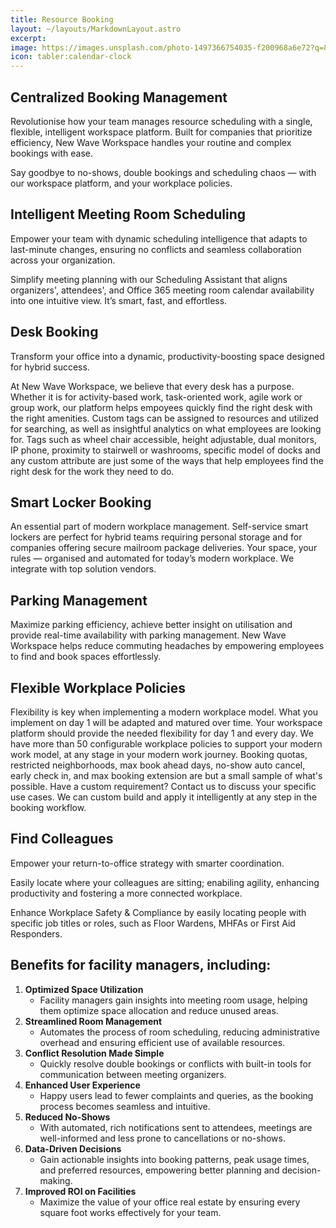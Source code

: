 ```yaml
---
title: Resource Booking
layout: ~/layouts/MarkdownLayout.astro
excerpt: 
image: https://images.unsplash.com/photo-1497366754035-f200968a6e72?q=80&w=2301&auto=format&fit=crop&ixlib=rb-4.0.3&ixid=M3wxMjA3fDB8MHxwaG90by1wYWdlfHx8fGVufDB8fHx8fA%3D%3D
icon: tabler:calendar-clock
---
```


## Centralized Booking Management
Revolutionise how your team manages resource scheduling with a single, flexible, intelligent workspace platform. Built for companies that prioritize efficiency, New Wave Workspace handles your routine and complex bookings with ease.

Say goodbye to no-shows, double bookings and scheduling chaos — with our workspace platform, and your workplace policies.

## Intelligent Meeting Room Scheduling
Empower your team with dynamic scheduling intelligence that adapts to last-minute changes, ensuring no conflicts and seamless collaboration across your organization.

Simplify meeting planning with our Scheduling Assistant that aligns organizers', attendees', and Office 365 meeting room calendar availability into one intuitive view. It’s smart, fast, and effortless.
 
## Desk Booking
Transform your office into a dynamic, productivity-boosting space designed for hybrid success.

At New Wave Workspace, we believe that every desk has a purpose.  Whether it is for activity-based work, task-oriented work, agile work or group work, our platform helps empoyees quickly find the right desk with the right amenities. Custom tags can be assigned to resources and utilized for searching, as well as insightful analytics on what employees are looking for.  Tags such as wheel chair accessible, height adjustable, dual monitors, IP phone, proximity to stairwell or washrooms, specific model of docks and any custom attribute are just some of the ways that help employees find the right desk for the work they need to do.
 
## Smart Locker Booking
An essential part of modern workplace management.  Self-service smart lockers are perfect for hybrid teams requiring personal storage and for companies offering secure mailroom package deliveries. Your space, your rules — organised and automated for today’s modern workplace.  We integrate with top solution vendors.
 
## Parking Management
Maximize parking efficiency, achieve better insight on utilisation and provide real-time availability with parking management. New Wave Workspace helps reduce commuting headaches by empowering employees to find and book spaces effortlessly. 

## Flexible Workplace Policies
Flexibility is key when implementing a modern workplace model.  What you implement on day 1 will be adapted and matured over time.  Your workspace platform should provide the needed flexibility for day 1 and every day.  We have more than 50 configurable workplace policies to support your modern work model, at any stage in your modern work journey.  Booking quotas, restricted neighborhoods, max book ahead days, no-show auto cancel, early check in, and max booking extension are but a small sample of what's possible.  Have a custom requirement?  Contact us to discuss your specific use cases. We can custom build and apply it intelligently at any step in the booking workflow.

## Find Colleagues
Empower your return-to-office strategy with smarter coordination.

Easily locate where your colleagues are sitting; enabiling agility, enhancing productivity and fostering a more connected workplace.  

Enhance Workplace Safety & Compliance by easily locating people with specific job titles or roles, such as Floor Wardens, MHFAs or First Aid Responders.

## Benefits for facility managers, including:

1.	**Optimized Space Utilization**
    - Facility managers gain insights into meeting room usage, helping them optimize space allocation and reduce unused areas.
2.	**Streamlined Room Management**
    - Automates the process of room scheduling, reducing administrative overhead and ensuring efficient use of available resources.
3.	**Conflict Resolution Made Simple**
    - Quickly resolve double bookings or conflicts with built-in tools for communication between meeting organizers.
4.	**Enhanced User Experience**
    - Happy users lead to fewer complaints and queries, as the booking process becomes seamless and intuitive.
5.	**Reduced No-Shows**
    - With automated, rich notifications sent to attendees, meetings are well-informed and less prone to cancellations or no-shows.
6.	**Data-Driven Decisions**
    - Gain actionable insights into booking patterns, peak usage times, and preferred resources, empowering better planning and decision-making.
7.	**Improved ROI on Facilities**
    - Maximize the value of your office real estate by ensuring every square foot works effectively for your team.
